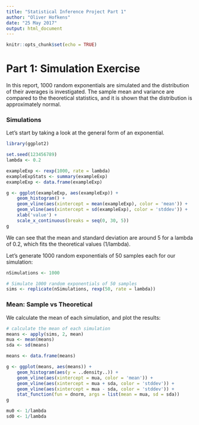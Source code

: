 ```yaml
---
title: "Statistical Inference Project Part 1"
author: "Oliver Hofkens"
date: "25 May 2017"
output: html_document
---
```


```r
knitr::opts_chunk$set(echo = TRUE)
```

# Part 1: Simulation Exercise

In this report, 1000 random exponentials are simulated and the distribution
of their averages is investigated. The sample mean and variance are compared to 
the theoretical statistics, and it is shown that the distribution is approximately
normal.

### Simulations

Let's start by taking a look at the general form of an exponential.
```r
library(ggplot2)

set.seed(123456789)
lambda <- 0.2

exampleExp <- rexp(1000, rate = lambda)
exampleExpStats <- summary(exampleExp)
exampleExp <- data.frame(exampleExp)

g <- ggplot(exampleExp, aes(exampleExp)) + 
    geom_histogram() + 
    geom_vline(aes(xintercept = mean(exampleExp), color = 'mean')) + 
    geom_vline(aes(xintercept = sd(exampleExp), color = 'stddev')) +
    xlab('value') + 
    scale_x_continuous(breaks = seq(0, 30, 5))
g
```

We can see that the mean and standard deviation are around 5 for a lambda of 0.2, 
which fits the theoretical values (1/lambda).

Let's generate 1000 random exponentials of 50 samples each for our simulation:
```r
nSimulations <- 1000

# Simulate 1000 random exponentials of 50 samples
sims <- replicate(nSimulations, rexp(50, rate = lambda))
```

### Mean: Sample vs Theoretical

We calculate the mean of each simulation, and plot the results:
```r
# calculate the mean of each simulation
means <- apply(sims, 2, mean)
mua <- mean(means)
sda <- sd(means) 

means <- data.frame(means)

g <- ggplot(means, aes(means)) + 
    geom_histogram(aes(y = ..density..)) +
    geom_vline(aes(xintercept = mua, color = 'mean')) + 
    geom_vline(aes(xintercept = mua + sda, color = 'stddev')) +
    geom_vline(aes(xintercept = mua - sda, color = 'stddev')) +
    stat_function(fun = dnorm, args = list(mean = mua, sd = sda))
g
```

```r
mu0 <- 1/lambda
sd0 <- 1/lambda
```
